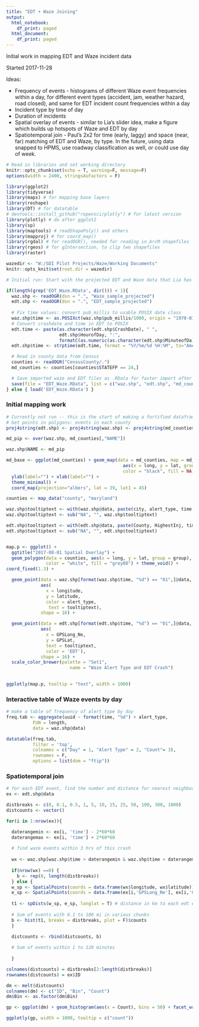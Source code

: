```yaml
---
title: "EDT + Waze Joining"
output:
  html_notebook:
    df_print: paged
  html_document:
    df_print: paged
---
```


Initial work in mapping EDT and Waze incident data

Started 2017-11-28

Ideas:

- Frequency of events - histograms of different Waze event frequencies within a day, for different event types (accident, jam, weather hazard, road closed), and same for EDT incident count frequencies within a day
- Incident type by time of day
- Duration of incidents
- Spatial overlay of events - similar to Lia's slider idea, make a figure which builds up hotspots of Waze and EDT by day
- Spatiotemporal join - Paul's 2x2 for time (early, laggy) and space (near, far) matching of EDT and Waze, by type. In the future, using data snapped to HPMS, use roadway classification as well, or could use day of week.


```r
# Read in libraries and set working directory
knitr::opts_chunk$set(echo = T, warning=F, message=F)
options(width = 2400, stringsAsFactors = F)

library(ggplot2)
library(tidyverse)
library(maps) # for mapping base layers
library(reshape)
library(DT) # for datatable
# devtools::install_github("ropensci/plotly") # for latest version
library(plotly) # do after ggplot2
library(sp)
library(maptools) # readShapePoly() and others
library(mapproj) # for coord_map()
library(rgdal) # for readOGR(), needed for reading in ArcM shapefiles
library(rgeos) # for gIntersection, to clip two shapefiles
library(raster)

wazedir <- "W:/SDI Pilot Projects/Waze/Working Documents"
knitr::opts_knit$set(root.dir = wazedir) 
```

```r
# Initial run: Start with the projected EDT and Waze data that Lia has prepared. It appears this is just the one week of August data for MD; use aa pilot, expand to other periods after. Clean these data and save as .RData. If already done, load the processed data.

if(length(grep('EDT_Waze.RData', dir())) < 1){
  waz.shp <- readOGR(dsn = ".", "Waze_sample_projected")
  edt.shp <- readOGR(dsn = ".", "EDT_sample_projected")
  
  # Fix time values: convert pub_millis to usable POSIX date class
  waz.shp$time <- as.POSIXct(waz.shp$pub_millis/1000, origin = "1970-01-01", tz="America/New_York")
  # Convert crashdate and time in EDT to POSIX
  edt.time <- paste(as.character(edt.shp$CrashDate), " ",
                    edt.shp$HourofDay, ":",
                    formatC(as.numeric(as.character(edt.shp$MinuteofDa)), width = 2, flag = "0"), sep = "")
  edt.shp$time <- strptime(edt.time, format = "%Y/%m/%d %H:%M", tz="America/New_York")

  # Read in county data from Census
  counties <- readOGR("CensusCounty/.")
  md_counties <- counties[counties$STATEFP == 24,]

  # Save imported waze and EDT files as .RData for faster import after the first time
  save(file = "EDT_Waze.RData", list = c("waz.shp", "edt.shp", "md_counties"))
} else { load('EDT_Waze.RData') }


```

### Initial mapping work

```r
# Currently not run -- this is the start of making a fortified dataframe for ggplot mapping, to turn into a plotly map.
# Get points in polygons: events in each county
proj4string(edt.shp) <- proj4string(waz.shp) <- proj4string(md_counties)

md_pip <- over(waz.shp, md_counties[,"NAME"])

waz.shp$NAME <- md_pip

md_base <- ggplot(md_counties) + geom_map(data = md_counties, map = md_counties,
                                            aes(x = long, y = lat, group = group, map_id = id),
                                            color = "black", fill = NA) +
  ylab(label="") + xlab(label="") +
  theme_minimal() +
  coord_map(projection="albers", lat = 39, lat1 = 45)
```

```r
counties <- map_data("county", "maryland")

waz.shp$tooltiptext <- with(waz.shp@data, paste(city, alert_type, time, sep = "\n"))
waz.shp$tooltiptext <- sub("NA", "", waz.shp$tooltiptext)

edt.shp$tooltiptext <- with(edt.shp@data, paste(County, HighestInj, time, sep = "\n"))
edt.shp$tooltiptext <- sub("NA", "", edt.shp$tooltiptext)


map.p <- ggplot() +
  ggtitle("2017-08-01 Spatial Overlay") +
  geom_polygon(data = counties, aes(x = long, y = lat, group = group), 
               color = "white", fill = "grey80") + theme_void() +
coord_fixed(1.3) +

  geom_point(data = waz.shp[format(waz.shp$time, "%d") == "01",]@data, # 2017-08-01 first
             aes(
               x = longitude, 
               y = latitude, 
               color = alert_type,
                text = tooltiptext),
             shape = 16) +

  geom_point(data = edt.shp[format(edt.shp$time, "%d") == "01",]@data, # 2017-08-01 first
             aes(
               x = GPSLong_Ne, 
               y = GPSLat, 
               text = tooltiptext,
               color = 'EDT'),
             shape = 16) +
  scale_color_brewer(palette = "Set1",
                        name = "Waze Alert Type and EDT Crash")

  
ggplotly(map.p, tooltip = "text", width = 1000)

```

### Interactive table of Waze events by day 

```r
# make a table of frequency of alert_type by day
freq.tab <- aggregate(uuid ~ format(time, "%d") + alert_type,
          FUN = length,
          data = waz.shp@data)

datatable(freq.tab,
          filter = 'top',
          colnames = c("Day" = 1, "Alert Type" = 2, "Count"= 3),
          rownames = F,
          options = list(dom = "ftip"))
```


### Spatiotemporal join

```r

# for each EDT event, find the number and distance for nearest neighbors in space and time from Waze data
ex <- edt.shp@data

distbreaks <- c(0, 0.1, 0.5, 1, 5, 10, 15, 25, 50, 100, 300, 1000)
distcounts <- vector()

for(i in 1:nrow(ex)){

  daterangemin <- ex[i, 'time'] - 2*60*60
  daterangemax <- ex[i, 'time'] + 2*60*60
    
  # find waze events within 3 hrs of this crash
  
  wx <- waz.shp[waz.shp$time > daterangemin & waz.shp$time < daterangemax,]
  
  if(nrow(wx) ==0) {
    b <- rep(0, length(distbreaks))
  } else {
  w_sp <- SpatialPoints(coords = data.frame(wx$longitude, wx$latitude))
  e_sp <- SpatialPoints(coords = data.frame(ex[i,'GPSLong_Ne'], ex[i,'GPSLat']))
  
  t1 <- spDists(w_sp, e_sp, longlat = T) # distance in km to each edt event
  
  # Sum of events with 0.1 to 100 mi in various chunks
  b <- hist(t1, breaks = distbreaks, plot = F)$counts
  }

  distcounts <- rbind(distcounts, b)
  
  # Sum of events within 1 to 120 minutes
  
  }

colnames(distcounts) = distbreaks[2:length(distbreaks)]
rownames(distcounts) = ex$ID

dm <- melt(distcounts)
colnames(dm) <- c("ID", "Bin", "Count")
dm$Bin <- as.factor(dm$Bin)

gp <- ggplot(dm) + geom_histogram(aes(x = Count), bins = 50) + facet_wrap(~Bin) + ylab("Frequency") + xlab("Count of Waze Events")

ggplotly(gp, width = 1000, tooltip = c("count"))

```